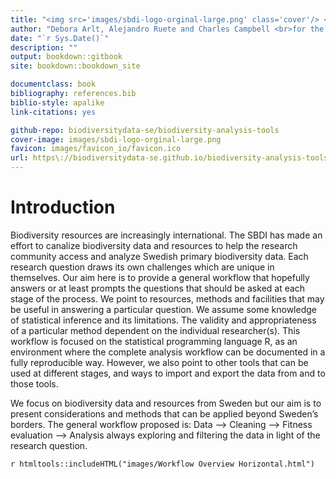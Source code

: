 ```yaml
--- 
title: "<img src='images/sbdi-logo-orginal-large.png' class='cover'/> <br><br> A general workflow for analysis of primary biodiversity  data"
author: "Debora Arlt, Alejandro Ruete and Charles Campbell <br>for the Swedish Biodiversity Data Infrastructure"
date: "`r Sys.Date()`"
description: ""
output: bookdown::gitbook
site: bookdown::bookdown_site

documentclass: book
bibliography: references.bib
biblio-style: apalike
link-citations: yes

github-repo: biodiversitydata-se/biodiversity-analysis-tools
cover-image: images/sbdi-logo-orginal-large.png
favicon: images/favicon_io/favicon.ico
url: https\://biodiversitydata-se.github.io/biodiversity-analysis-tools/
---
```



# Introduction
Biodiversity resources are increasingly international. The SBDI has made an effort to canalize biodiversity data and resources to help the research community access and analyze Swedish primary biodiversity data. Each research question draws its own challenges which are unique in themselves. Our aim here is to provide a general workflow that hopefully answers or at least prompts the questions that should be asked at each stage of the process. We point to resources, methods and facilities that may be useful in answering a particular question. We assume some knowledge of statistical inference and its limitations. The validity and appropriateness of a particular method dependent on the individual researcher(s). This workflow is focused on the statistical programming language R, as an environment where the complete analysis workflow can be documented in a fully reproducible way. However, we also point to other tools that can be used at different stages, and ways to import and export the data from and to those tools.

We focus on biodiversity data and resources from Sweden but our aim is to present considerations and methods that can be applied beyond Sweden's borders.
The general workflow proposed is:
Data --> Cleaning --> Fitness evaluation --> Analysis 
always exploring and filtering the data in light of the research question.  

`r htmltools::includeHTML("images/Workflow Overview Horizontal.html")`

